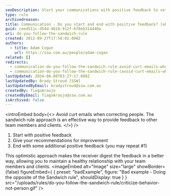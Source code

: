 ```yaml
---
seoDescription: Start your communications with positive feedback to set a constructive tone and maintain healthy relationships.
type: rule
archivedreason:
title: Communication - Do you start and end with positive feedback? (aka The 'Sandwich' rule)
guid: ceed511c-d54d-4818-912f-6f8eb314440a
uri: do-you-follow-the-sandwich-rule
created: 2012-09-27T17:58:02.000Z
authors:
  - title: Adam Cogan
    url: https://ssw.com.au/people/adam-cogan
related: []
redirects:
  - communication-do-you-follow-the-sandwich-rule-avoid-curt-emails-when-correcting-people
  - communication-do-you-follow-the-sandwich-rule-(avoid-curt-emails-when-correcting-people)
lastUpdated: 2024-06-08T03:27:17.000Z
lastUpdatedBy: Brady Stroud [SSW]
lastUpdatedByEmail: bradystroud@ssw.com.au
createdBy: TiagoAraujo
createdByEmail: TiagoAraujo@ssw.com.au
isArchived: false
---
```


<introEmbed
  body={<>
Avoid curt emails when correcting people. The sandwich rule approach is an effective way to provide feedback to other team members and clients.
  </>}
/>
1. Start with positive feedback
2. Give your recommendations for improvement
3. End with some additional positive feedback (you may repeat #1)

This optimistic approach makes the receiver digest the feedback in a better way, allowing you to maintain a healthy relationship with your team members and clients.
<imageEmbed
  alt="Image"
  size="large"
  showBorder={false}
  figureEmbed={ {
    preset: "badExample",
    figure: "Bad example - Doing the opposite of the Sandwich rule",
    shouldDisplay: true
  } }
  src="/uploads/rules/do-you-follow-the-sandwich-rule/criticize-behavior-not-person.gif"
/>
